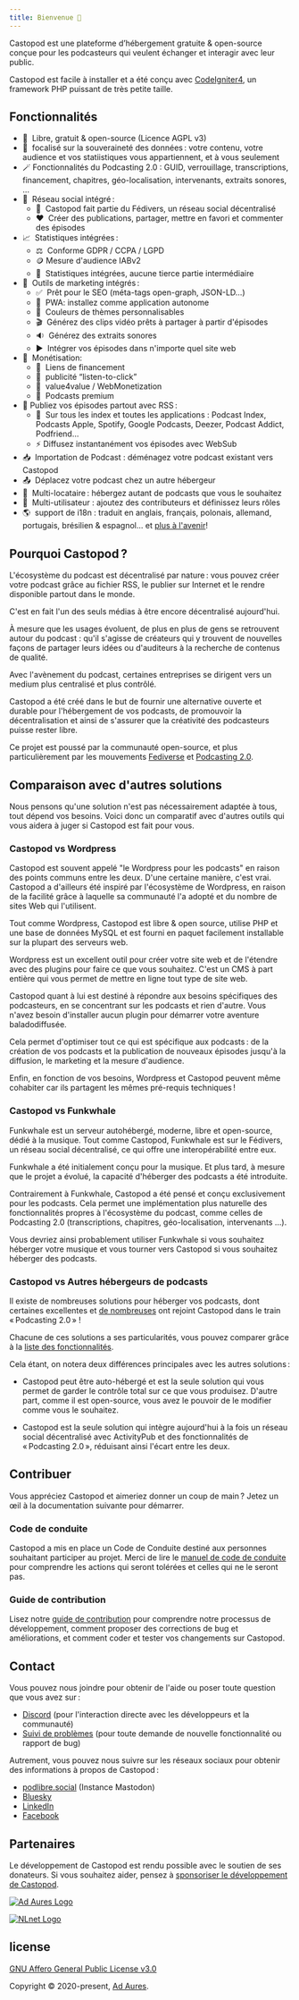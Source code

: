 ```yaml
---
title: Bienvenue 👋
---
```



Castopod est une plateforme d’hébergement gratuite & open-source conçue pour les
podcasteurs qui veulent échanger et interagir avec leur public.

Castopod est facile à installer et a été conçu avec
[CodeIgniter4](https://codeigniter.com/), un framework PHP puissant de très
petite taille.

<LinkCard title="Installer" href="./getting-started/install" />

## Fonctionnalités

- 🌱  Libre, gratuit & open-source (Licence AGPL v3)
- 🔐  focalisé sur la souveraineté des données : votre contenu, votre
  audience et vos statiistiques vous appartiennent, et à vous seulement
- 🪄 Fonctionnalités du Podcasting 2.0 : GUID, verrouillage,
  transcriptions, financement, chapitres, géo-localisation, intervenants,
  extraits sonores, …
- 💬  Réseau social intégré :
  - 🚀  Castopod fait partie du Fédivers, un réseau social décentralisé
  - ❤️  Créer des publications, partager, mettre en favori et commenter des
    épisodes
- 📈  Statistiques intégrées :
  - ⚖️  Conforme GDPR / CCPA / LGPD
  - 🪙 Mesure d'audience IABv2
  - 🏡  Statistiques intégrées, aucune tierce partie intermédiaire
- 📢  Outils de marketing intégrés :
  - ✅  Prêt pour le SEO (méta-tags open-graph, JSON-LD…)
  - 📱  PWA: installez comme application autonome
  - 🎨  Couleurs de thèmes personnalisables
  - 🎬  Générez des clips vidéo prêts à partager à partir d'épisodes
  - 🔉  Générez des extraits sonores
  - ▶️  Intégrer vos épisodes dans n'importe quel site web
- 💸  Monétisation:
  - 🔗  Liens de financement
  - 📲  publicité “listen-to-click”
  - 🤝  value4value / WebMonetization
  - 💎  Podcasts premium
- 📡 Publiez vos épisodes partout avec RSS :
  - 📱  Sur tous les index et toutes les applications : Podcast Index,
    Podcasts Apple, Spotify, Google Podcasts, Deezer, Podcast Addict, Podfriend…
  - ⚡ Diffusez instantanément vos épisodes avec WebSub
- 📥  Importation de Podcast : déménagez votre podcast existant vers
  Castopod
- 📤  Déplacez votre podcast chez un autre hébergeur
- 🔀  Multi-locataire : hébergez autant de podcasts que vous le souhaitez
- 👥  Multi-utilisateur : ajoutez des contributeurs et définissez leurs
  rôles
- 🌎  support de i18n : traduit en anglais, français, polonais, allemand,
  portugais, brésilien & espagnol… et
  [plus à l'avenir](https://translate.castopod.org)!

## Pourquoi Castopod ?

L'écosystème du podcast est décentralisé par nature : vous pouvez créer votre
podcast grâce au fichier RSS, le publier sur Internet et le rendre disponible
partout dans le monde.

C'est en fait l'un des seuls médias à être encore décentralisé aujourd'hui.

À mesure que les usages évoluent, de plus en plus de gens se retrouvent autour
du podcast : qu'il s'agisse de créateurs qui y trouvent de nouvelles façons de
partager leurs idées ou d'auditeurs à la recherche de contenus de qualité.

Avec l'avènement du podcast, certaines entreprises se dirigent vers un medium
plus centralisé et plus contrôlé.

Castopod a été créé dans le but de fournir une alternative ouverte et durable
pour l'hébergement de vos podcasts, de promouvoir la décentralisation et ainsi
de s'assurer que la créativité des podcasteurs puisse rester libre.

Ce projet est poussé par la communauté open-source, et plus particulièrement par les mouvements
[Fediverse](https://fediverse.party/en/fediverse/) et
[Podcasting 2.0](https://podcastindex.org/).

## Comparaison avec d'autres solutions

Nous pensons qu'une solution n'est pas nécessairement adaptée à tous, tout dépend vos besoins. Voici donc un comparatif avec d'autres outils qui vous aidera à juger si
Castopod est fait pour vous.

### Castopod vs Wordpress

Castopod est souvent appelé "le Wordpress pour les podcasts" en raison des points
communs entre les deux. D'une certaine manière, c'est vrai. Castopod a
d'ailleurs été inspiré par l'écosystème de Wordpress, en raison de la facilité
grâce à laquelle sa communauté l'a adopté et du nombre de sites Web qui
l'utilisent.

Tout comme Wordpress, Castopod est libre & open source, utilise PHP et une
base de données MySQL et est fourni en paquet facilement installable sur la
plupart des serveurs web.

Wordpress est un excellent outil pour créer votre site web et de l'étendre avec
des plugins pour faire ce que vous souhaitez. C'est un CMS à part entière qui
vous permet de mettre en ligne tout type de site web.

Castopod quant à lui est destiné à répondre aux besoins spécifiques des
podcasteurs, en se concentrant sur les podcasts et rien d'autre. Vous n'avez
besoin d'installer aucun plugin pour démarrer votre aventure baladodiffusée.

Cela permet d'optimiser tout ce qui est spécifique aux podcasts : de la création
de vos podcasts et la publication de nouveaux épisodes jusqu'à la diffusion, le
marketing et la mesure d'audience.

Enfin, en fonction de vos besoins, Wordpress et Castopod peuvent même cohabiter
car ils partagent les mêmes pré-requis techniques !

### Castopod vs Funkwhale

Funkwhale est un serveur autohébergé, moderne, libre et open-source, dédié à la
musique. Tout comme Castopod, Funkwhale est sur le Fédivers, un réseau social
décentralisé, ce qui offre une interopérabilité entre eux.

Funkwhale a été initialement conçu pour la musique. Et plus tard, à mesure que
le projet a évolué, la capacité d'héberger des podcasts a été introduite.

Contrairement à Funkwhale, Castopod a été pensé et conçu exclusivement pour les
podcasts. Cela permet une implémentation plus naturelle des fonctionnalités
propres à l'écosystème du podcast, comme celles de Podcasting 2.0
(transcriptions, chapitres, géo-localisation, intervenants …).

Vous devriez ainsi probablement utiliser Funkwhale si vous souhaitez héberger
votre musique et vous tourner vers Castopod si vous souhaitez héberger des
podcasts.

### Castopod vs Autres hébergeurs de podcasts

Il existe de nombreuses solutions pour héberger vos podcasts, dont certaines
excellentes et [de nombreuses](https://podcastindex.org/apps) ont rejoint
Castopod dans le train « Podcasting 2.0 » !

Chacune de ces solutions a ses particularités, vous pouvez comparer grâce à la
[liste des fonctionnalités](#features).

Cela étant, on notera deux différences principales avec les autres solutions :

- Castopod peut être auto-hébergé et est la seule solution qui vous permet de
  garder le contrôle total sur ce que vous produisez. D'autre part, comme il est
  open-source, vous avez le pouvoir de le modifier comme vous le souhaitez.

- Castopod est la seule solution qui intègre aujourd'hui à la fois un réseau
  social décentralisé avec ActivityPub et des fonctionnalités de « Podcasting
  2.0 », réduisant ainsi l'écart entre les deux.

## Contribuer

Vous appréciez Castopod et aimeriez donner un coup de main ? Jetez un œil à la
documentation suivante pour démarrer.

### Code de conduite

Castopod a mis en place un Code de Conduite destiné aux personnes souhaitant
participer au projet. Merci de lire le
[manuel de code de conduite](https://code.castopod.org/adaures/castopod/-/blob/develop/CODE_OF_CONDUCT.md) pour comprendre les actions qui seront tolérées et celles qui ne le seront pas.

### Guide de contribution

Lisez notre [guide de contribution](https://code.castopod.org/adaures/castopod/-/blob/develop/CONTRIBUTING.md) pour comprendre notre processus de développement, comment proposer des corrections de bug et améliorations, et comment coder et tester vos changements sur Castopod.

## Contact

Vous pouvez nous joindre pour obtenir de l'aide ou poser toute question que vous avez sur :

- [Discord](https://castopod.org/discord) (pour l'interaction directe avec les développeurs
  et la communauté)
- [Suivi de problèmes](https://code.castopod.org/adaures/castopod/-/issues)
  (pour toute demande de nouvelle fonctionnalité ou rapport de bug)

Autrement, vous pouvez nous suivre sur les réseaux sociaux pour obtenir des
informations à propos de Castopod :

- [podlibre.social](https://podlibre.social/@Castopod) (Instance Mastodon)
- [Bluesky](https://bsky.app/profile/castopod.org)
- [LinkedIn](https://linkedin.com/company/castopod)
- [Facebook](https://www.facebook.com/castopod)

## Partenaires

Le développement de Castopod est rendu possible avec le soutien de ses donateurs. Si vous souhaitez aider, pensez à
[sponsoriser le développement de Castopod](https://opencollective.com/castopod/contribute).

[![Ad Aures Logo](../../../assets/images/sponsors/adaures.svg)](https://adaures.com/)

[![NLnet Logo](../../../assets/images/sponsors/nlnet.svg)](https://nlnet.nl/)

## license

[GNU Affero General Public License v3.0](https://choosealicense.com/licenses/agpl-3.0/)

Copyright © 2020-present, [Ad Aures](https://adaures.com/).
